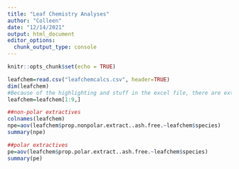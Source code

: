 ```yaml
---
title: "Leaf Chemistry Analyses"
author: "Colleen"
date: "12/14/2021"
output: html_document
editor_options: 
  chunk_output_type: console
---
```


```r
knitr::opts_chunk$set(echo = TRUE)
```

```r
leafchem=read.csv("leafchemcalcs.csv", header=TRUE)
dim(leafchem)
#Because of the highlighting and stuff in the excel file, there are extra rows. Cut them out
leafchem=leafchem[1:9,]
```


```r
##non-polar extractives
colnames(leafchem)
npe=aov(leafchem$prop.nonpolar.extract..ash.free.~leafchem$species)
summary(npe)

##polar extractives
pe=aov(leafchem$prop.polar.extract..ash.free.~leafchem$species)
summary(pe)
```